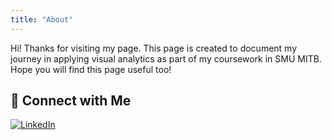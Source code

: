 ```yaml
---
title: "About"
---
```



Hi! Thanks for visiting my page. This page is created to document my journey in applying visual analytics as part of my coursework in SMU MITB. Hope you will find this page useful too!


## 🔗 Connect with Me

[![LinkedIn](https://img.shields.io/badge/-Connect%20on%20LinkedIn-blue?style=for-the-badge&logo=linkedin&logoColor=white)](https://www.linkedin.com/in/belindalimks)